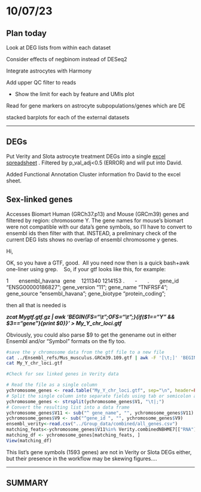 # 10/07/23

## Plan today

Look at DEG lists from within each dataset

Consider effects of negbinom instead of DESeq2

Integrate astrocytes with Harmony

Add upper QC filter to reads

-   Show the limit for each by feature and UMIs plot

Read for gene markers on astrocyte subpopulations/genes which are DE

stacked barplots for each of the external datasets

------------------------------------------------------------------------

## DEGs

Put Verity and Slota astrocyte treatment DEGs into a single [excel spreadsheet](https://uoe-my.sharepoint.com/personal/s2268606_ed_ac_uk/Documents/Working%20folder%20desktop/T2_Research%20Project/Diss/Outputs/Verity_Slota_prions_DEGs_!.xlsx?web=1) . Filtered by p_val_adj\<0.5 (ERROR) and will put into David.

Added Functional Annotation Cluster information fro David to the excel sheet.

## Sex-linked genes

Accesses Biomart Human (GRCh37.p13) and Mouse (GRCm39) genes and filtered by region: chromosome Y. The gene names for mouse's biomart were not compatible with our data's gene symbols, so I'll have to convert to ensembl ids then filter with that. INSTEAD, a preliminary check of the current DEG lists shows no overlap of ensembl chromosome y genes.

Hi,

OK, so you have a GTF, good.  All you need now then is a quick bash+awk one-liner using grep.    So, if your gtf looks like this, for example:

1       ensembl_havana  gene    1211340 1214153 .       -       .       gene_id "ENSG00000186827"; gene_version "11"; gene_name "TNFRSF4"; gene_source "ensembl_havana"; gene_biotype "protein_coding";

then all that is needed is

***zcat Mygtf.gtf.gz \| awk 'BEGIN{FS="\\t";OFS="\\t";}{if(\$1=="Y" && \$3=="gene"){print \$0}}' \> My_Y\_chr_loci.gtf***

Obviously, you could also parse \$9 to get the genename out in either Ensembl and/or "Symbol" formats on the fly too.

```bash
#save the y chromosome data from the gtf file to a new file
cat ../Ensembl_refs/Mus_musculus.GRCm39.109.gtf | awk -F '[\t;]' 'BEGIN{OFS="\t"} $1=="Y" && $3=="gene" {print $0}' > My_Y_chr_loci.gtf
cat My_Y_chr_loci.gtf
```

```r
#Check for sex linked genes in Verity data

# Read the file as a single column
ychromosome_genes <- read.table("My_Y_chr_loci.gtf", sep="\n", header=FALSE)
# Split the single column into separate fields using tab or semicolon as separators
ychromosome_genes <- strsplit(ychromosome_genes$V1, "\t|;")
# Convert the resulting list into a data frame
ychromosome_genes$V11 <- sub("^ gene_name", "", ychromosome_genes$V11)
ychromosome_genes$V9 <- sub("^gene_id ", "", ychromosome_genes$V9)
ensembl_verity<-read.csv("../Group_data/combined/all_genes.csv")
matching_feats<-ychromosome_genes$V11%in% Verity.combinedNBHME7[["RNA"]]@data@Dimnames[[1]]
matching_df <- ychromosome_genes[matching_feats, ]
View(matching_df)
```

This list's gene symbols (1593 genes) are not in Verity or Slota DEGs either, but their presence in the workflow may be skewing figures....

------------------------------------------------------------------------

## SUMMARY
